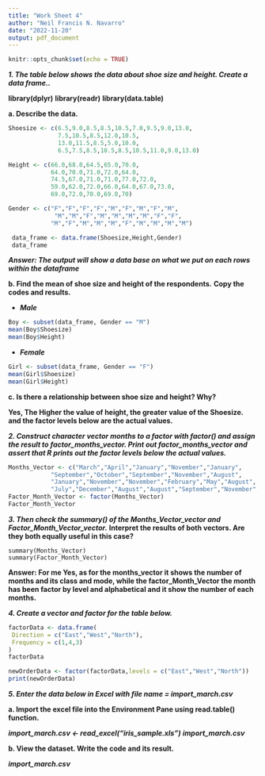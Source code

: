 ```yaml
---
title: "Work Sheet 4"
author: "Neil Francis N. Navarro"
date: "2022-11-20"
output: pdf_document
---
```


```r
knitr::opts_chunk$set(echo = TRUE)
```

***1. The table below shows the data about shoe size and height. Create a data frame..***

**library(dplyr)**
**library(readr)**
**library(data.table)**


**a. Describe the data.**

```r
Shoesize <- c(6.5,9.0,8.5,8.5,10.5,7.0,9.5,9.0,13.0,
              7.5,10.5,8.5,12.0,10.5,
              13.0,11.5,8.5,5.0,10.0,
              6.5,7.5,8.5,10.5,8.5,10.5,11.0,9.0,13.0)

Height <- c(66.0,68.0,64.5,65.0,70.0,
            64.0,70.0,71.0,72.0,64.0,
            74.5,67.0,71.0,71.0,77.0,72.0,
            59.0,62.0,72.0,66.0,64.0,67.0,73.0,
            69.0,72.0,70.0,69.0,70)

Gender <- c("F","F","F","F","M","F","M","F","M",
             "M","M","F","M","M","M","M","F","F",
            "M","F","M","M","M","F","M","M","M","M")

 data_frame <- data.frame(Shoesize,Height,Gender)
 data_frame
```
 
***Answer: The output will show a data base on what we put on each rows within the dataframe***
 
**b. Find the mean of shoe size and height of the respondents.**
**Copy the codes and results.**

+
***Male***

```r
Boy <- subset(data_frame, Gender == "M")
mean(Boy$Shoesize)
mean(Boy$Height)
```

+
***Female***

```r
Girl <- subset(data_frame, Gender == "F")
mean(Girl$Shoesize)
mean(Girl$Height)
```

**c. Is there a relationship between shoe size and height? Why?**

**Yes, The Higher the value of height, the greater value of the Shoesize.**
**and the factor levels below are the actual values.**

***2. Construct character vector months to a factor with factor() and assign the result to factor_months_vector. Print out factor_months_vector and assert that R prints out the factor levels below the actual values.***

```r
Months_Vector <- c("March","April","January","November","January",
            "September","October","September","November","August",
            "January","November","November","February","May","August",
            "July","December","August","August","September","November","February","April")
Factor_Month_Vector <- factor(Months_Vector)
Factor_Month_Vector
```

***3. Then check the summary() of the Months_Vector_vector and Factor_Month_Vector_vector.***
**Interpret the results of both vectors. Are they both equally useful in this case?**

```num3
summary(Months_Vector)
summary(Factor_Month_Vector)
```

**Answer: For me Yes, as for the months_vector it shows the number of months and its class and mode, while the factor_Month_Vector the month has been factor by level and alphabetical and it show the number of each months.**


***4. Create a vector and factor for the table below.***

```r
factorData <- data.frame(
 Direction = c("East","West","North"),
 Frequency = c(1,4,3)
)
factorData

newOrderData <- factor(factorData,levels = c("East","West","North"))
print(newOrderData)
```

***5. Enter the data below in Excel with file name = import_march.csv***

**a. Import the excel file into the Environment Pane using read.table() function.**

***import_march.csv <- read_excel("iris_sample.xls")***
***import_march.csv***

**b. View the dataset. Write the code and its result.**

***import_march.csv***

